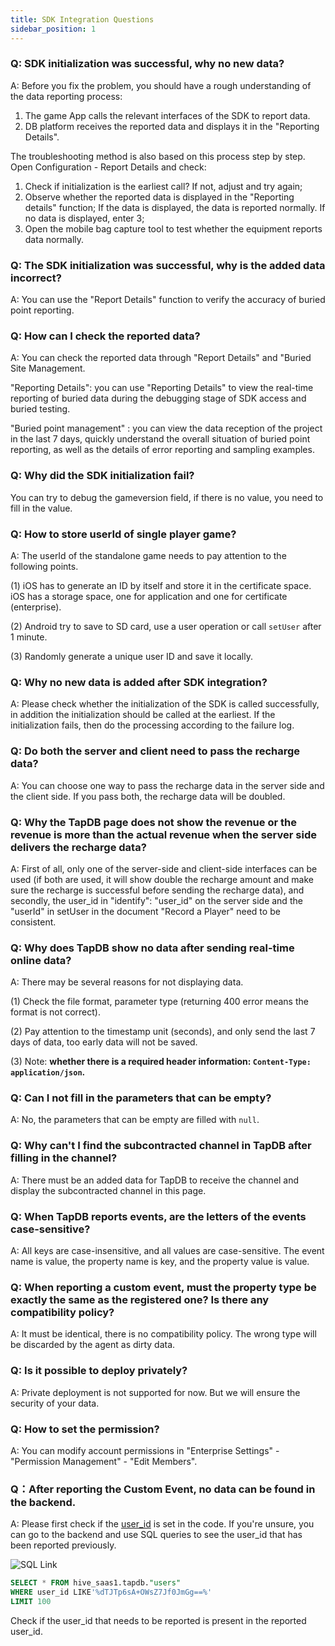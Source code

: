 ```yaml
---
title: SDK Integration Questions
sidebar_position: 1
---
```


### Q: SDK initialization was successful, why no new data?

A: Before you fix the problem, you should have a rough understanding of the data reporting process: 
 
1. The game App calls the relevant interfaces of the SDK to report data. 
2. DB platform receives the reported data and displays it in the "Reporting Details".
 
The troubleshooting method is also based on this process step by step. Open Configuration - Report Details and check: 

1. Check if initialization is the earliest call? If not, adjust and try again;
2. Observe whether the reported data is displayed in the "Reporting details" function; If the data is displayed, the data is reported normally. If no data is displayed, enter 3; 
3. Open the mobile bag capture tool to test whether the equipment reports data normally.

### Q: The SDK initialization was successful, why is the added data incorrect?

A: You can use the "Report Details" function to verify the accuracy of buried point reporting.

### Q: How can I check the reported data?

A: You can check the reported data through "Report Details" and "Buried Site Management.

"Reporting Details": you can use "Reporting Details" to view the real-time reporting of buried data during the debugging stage of SDK access and buried testing.

"Buried point management" : you can view the data reception of the project in the last 7 days, quickly understand the overall situation of buried point reporting, as well as the details of error reporting and sampling examples.

### Q: Why did the SDK initialization fail?

You can try to debug the gameversion field, if there is no value, you need to fill in the value.

### Q: How to store userId of single player game?

A: The userId of the standalone game needs to pay attention to the following points.

(1) iOS has to generate an ID by itself and store it in the certificate space. iOS has a storage space, one for application and one for certificate (enterprise).

(2) Android try to save to SD card, use a user operation or call `setUser` after 1 minute.

(3) Randomly generate a unique user ID and save it locally.

### Q: Why no new data is added after SDK integration?

A: Please check whether the initialization of the SDK is called successfully, in addition the initialization should be called at the earliest. If the initialization fails, then do the processing according to the failure log.

### Q: Do both the server and client need to pass the recharge data?

A: You can choose one way to pass the recharge data in the server side and the client side. If you pass both, the recharge data will be doubled.

### Q: Why the TapDB page does not show the revenue or the revenue is more than the actual revenue when the server side delivers the recharge data?

A: First of all, only one of the server-side and client-side interfaces can be used (if both are used, it will show double the recharge amount and make sure the recharge is successful before sending the recharge data), and secondly, the user_id in "identify": "user_id" on the server side and the "userId" in setUser in the document "Record a Player" need to be consistent.

### Q: Why does TapDB show no data after sending real-time online data?

A: There may be several reasons for not displaying data.

(1) Check the file format, parameter type (returning 400 error means the format is not correct).

(2) Pay attention to the timestamp unit (seconds), and only send the last 7 days of data, too early data will not be saved.

(3) Note: **whether there is a required header information: `Content-Type: application/json`.**

### Q: Can I not fill in the parameters that can be empty?

A: No, the parameters that can be empty are filled with `null`.

### Q: Why can't I find the subcontracted channel in TapDB after filling in the channel?

A: There must be an added data for TapDB to receive the channel and display the subcontracted channel in this page.

### Q: When TapDB reports events, are the letters of the events case-sensitive?

A: All keys are case-insensitive, and all values are case-sensitive. The event name is value, the property name is key, and the property value is value.

### Q: When reporting a custom event, must the property type be exactly the same as the registered one? Is there any compatibility policy?

A: It must be identical, there is no compatibility policy. The wrong type will be discarded by the agent as dirty data.

### Q: Is it possible to deploy privately?

A: Private deployment is not supported for now. But we will ensure the security of your data.

### Q: How to set the permission?

A: You can modify account permissions in "Enterprise Settings" - "Permission Management" - "Edit Members".

### Q：After reporting the Custom Event, no data can be found in the backend.

A: Please first check if the [user_id](/v3/sdk/tapdb/sdk/client-side-integration/#设置账号-id) is set in the code. If you're unsure, you can go to the backend and use SQL queries to see the user_id that has been reported previously.


![ SQL Link](/img/数据分析-Sql查询.png)

```SQL
SELECT * FROM hive_saas1.tapdb."users"
WHERE user_id LIKE'%dTJTp6sA+OWsZ7Jf0JmGg==%'
LIMIT 100
```
Check if the user_id that needs to be reported is present in the reported user_id.